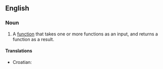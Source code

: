 ==English==
{{wikipedia}}

===Noun===
{{en-noun}}

# {{computer science}} A [[function]] that takes one or more functions as an input, and returns a function as a result.

====Translations====
{{trans-top|high-order function}}
*Croatian: {{t-|hr|funkcija višeg reda|f}}
{{trans-mid}}
{{trans-bottom}}